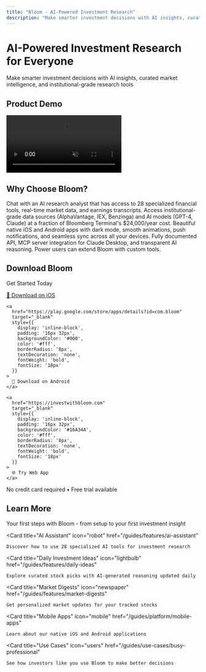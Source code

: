 ```yaml
---
title: "Bloom - AI-Powered Investment Research"
description: "Make smarter investment decisions with AI insights, curated market intelligence, and institutional-grade research tools"
---
```


<div style={{ textAlign: 'center', marginTop: '60px', marginBottom: '40px' }}>
  <h1 style={{ fontSize: '48px', fontWeight: 'bold', marginBottom: '20px' }}>
    AI-Powered Investment Research<br />for Everyone
  </h1>
  <p style={{ fontSize: '20px', color: '#666', maxWidth: '800px', margin: '0 auto 40px' }}>
    Make smarter investment decisions with AI insights, curated market intelligence,
    and institutional-grade research tools
  </p>
</div>

## Product Demo

<Frame>
  <video
    autoPlay
    muted
    loop
    playsInline
    style={{ width: '100%', borderRadius: '8px' }}
  >
    <source src="/assets/videos/Bloom Product Demo.mp4" type="video/mp4" />
  </video>
</Frame>

## Why Choose Bloom?

<Columns cols={2}>
  <Card title="🤖 AI-Powered Research" icon="robot">
    Chat with an AI research analyst that has access to 28 specialized financial tools,
    real-time market data, and earnings transcripts.
  </Card>

  <Card title="💰 Premium Data at Consumer Prices" icon="dollar-sign">
    Access institutional-grade data sources (AlphaVantage, IEX, Benzinga) and AI models
    (GPT-4, Claude) at a fraction of Bloomberg Terminal's $24,000/year cost.
  </Card>

  <Card title="📱 Mobile-First Design" icon="mobile">
    Beautiful native iOS and Android apps with dark mode, smooth animations, push notifications,
    and seamless sync across all your devices.
  </Card>

  <Card title="🔓 Open & Extensible" icon="code">
    Fully documented API, MCP server integration for Claude Desktop, and transparent AI reasoning.
    Power users can extend Bloom with custom tools.
  </Card>
</Columns>

## Download Bloom

<div style={{ textAlign: 'center', marginTop: '60px', marginBottom: '60px' }}>
  <p style={{ fontSize: '24px', fontWeight: 'bold', marginBottom: '30px' }}>
    Get Started Today
  </p>

  <div style={{ display: 'flex', justifyContent: 'center', gap: '20px', flexWrap: 'wrap' }}>
    <a
      href="https://apps.apple.com/app/bloom"
      target="_blank"
      style={{
        display: 'inline-block',
        padding: '16px 32px',
        backgroundColor: '#000',
        color: '#fff',
        borderRadius: '8px',
        textDecoration: 'none',
        fontWeight: 'bold',
        fontSize: '18px'
      }}
    >
      📱 Download on iOS
    </a>

    <a
      href="https://play.google.com/store/apps/details?id=com.bloom"
      target="_blank"
      style={{
        display: 'inline-block',
        padding: '16px 32px',
        backgroundColor: '#000',
        color: '#fff',
        borderRadius: '8px',
        textDecoration: 'none',
        fontWeight: 'bold',
        fontSize: '18px'
      }}
    >
      🤖 Download on Android
    </a>

    <a
      href="https://investwithbloom.com"
      target="_blank"
      style={{
        display: 'inline-block',
        padding: '16px 32px',
        backgroundColor: '#16A34A',
        color: '#fff',
        borderRadius: '8px',
        textDecoration: 'none',
        fontWeight: 'bold',
        fontSize: '18px'
      }}
    >
      🌐 Try Web App
    </a>
  </div>

  <p style={{ marginTop: '20px', color: '#666' }}>
    No credit card required • Free trial available
  </p>
</div>

## Learn More

<CardGroup cols={3}>
  <Card
    title="Getting Started"
    icon="rocket"
    href="/guides/how-to/getting-started"
  >
    Your first steps with Bloom - from setup to your first investment insight
  </Card>

  <Card
    title="AI Assistant"
    icon="robot"
    href="/guides/features/ai-assistant"
  >
    Discover how to use 28 specialized AI tools for investment research
  </Card>

  <Card
    title="Daily Investment Ideas"
    icon="lightbulb"
    href="/guides/features/daily-ideas"
  >
    Explore curated stock picks with AI-generated reasoning updated daily
  </Card>

  <Card
    title="Market Digests"
    icon="newspaper"
    href="/guides/features/market-digests"
  >
    Get personalized market updates for your tracked stocks
  </Card>

  <Card
    title="Mobile Apps"
    icon="mobile"
    href="/guides/platform/mobile-apps"
  >
    Learn about our native iOS and Android applications
  </Card>

  <Card
    title="Use Cases"
    icon="users"
    href="/guides/use-cases/busy-professional"
  >
    See how investors like you use Bloom to make better decisions
  </Card>
</CardGroup>

